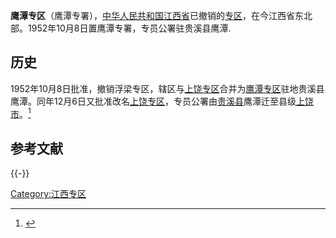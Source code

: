 {{Infobox Former Subdivision
|native_name = 
|conventional_long_name = 鹰潭专区
|common_name = 鹰潭专署
|subdivision = [[专区|专区]]
|nation = {{CHN}}[[江西省|江西省]]
|year_start = 1952年
|event_start = 
|date_start = 10月8日
|year_end = 1952年
|event_end = 
|date_end = 12月6日
|p1 = 浮梁专区
|flag_p1 = Flag of the People's Republic of China.svg
|p2 = 上饶专区 (1949年)
|flag_p2 = Flag of the People's Republic of China.svg
|s1 = 上饶专区
|flag_s1 = Flag of the People's Republic of China.svg
|image_flag = 
|image_coat = 
|image_map = 
|image_map_caption = 
|capital = [[贵溪县|贵溪县]]鹰潭
|common_languages       = [[赣语|赣语]]
|stat_year1             = 
|stat_area1             = 
|stat_pop1              = 
|today = 地级[[景德镇市|景德镇市]]、地级[[上饶市|上饶市]]、地级[[鹰潭市|鹰潭市]]
}}
'''鹰潭专区'''（鹰潭专署），[[中华人民共和国|中华人民共和国]][[江西省|江西省]]已撤销的[[专区|专区]]，在今江西省东北部。1952年10月8日置鹰潭专署，专员公署驻贵溪县鹰潭.

== 历史 ==
1952年10月8日批准，撤销浮梁专区，辖区与[[上饶专区_(1949年)|上饶专区]]合并为[[鹰潭专区|鹰潭专区]]驻地贵溪县鹰潭。同年12月6日又批准改名[[上饶专区|上饶专区]]，专员公署由[[贵溪县|贵溪县]]鹰潭迁至县级[[上饶市_(县级)|上饶市]]。<ref>{{Cite web |url=http://www.xzqh.org/html/show/jx/10364.html |title=1952年江西省行政区划 |accessdate=2015-04-25 |archive-date=2016-03-08 |archive-url=https://web.archive.org/web/20160308041806/http://www.xzqh.org/html/show/jx/10364.html |dead-url=no }}</ref>

== 参考文献 ==
{{reflist}}

{{-}}
{{start box}}
{{s-before|[[浮梁专区|浮梁专区 (1950年–1952年10月8日)]]}}
{{s-title|rows=2|鹰潭专区 (1952年10月8日–12月6日)}}
{{s-after|rows=2|[[上饶专区|上饶专区 (1952年12月6日–1970年)]]}}
{{s-before|[[上饶专区_(1949年)|上饶专区 (1949年9月6日–1952年10月8日)]]}}
{{end box}}

[[Category:江西专区|Category:江西专区]]